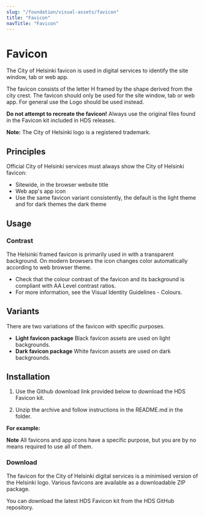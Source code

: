 ```yaml
---
slug: "/foundation/visual-assets/favicon"
title: "Favicon"
navTitle: "Favicon"
---
```



# Favicon

<LeadParagraph>The City of Helsinki favicon is used in digital services to identify the site window, tab or web app.</LeadParagraph>

The favicon consists of the letter H framed by the shape derived from the city crest. The favicon should only be used for the site window, tab or web app. For general use the <ExternalLink href="https://www.hel.fi/en/decision-making/information-on-helsinki/design-and-digitalisation/helsinki-brand-and-visual-identity/visual-identity-guidelines/download-elements#helsinki-framed-logos--helsinki-logos-">Logo</ExternalLink> should be used instead.

**Do not attempt to recreate the favicon!**
Always use the original files found in the Favicon kit included in HDS releases.

**Note:** The City of Helsinki logo is a registered trademark.

## Principles
Official City of Helsinki services must always show the City of Helsinki favicon:
- Sitewide, in the browser website title
- Web app's app icon
- Use the same favicon variant consistently, the default is the light theme and for dark themes the dark theme

## Usage

### Contrast
The Helsinki framed favicon is primarily used in with a transparent background. On modern browsers the icon changes color automatically according to web browser theme.
- Check that the colour contrast of the favicon and its background is compliant with <ExternalLink href="https://www.w3.org/TR/WCAG21/#contrast-minimum">AA Level contrast ratios</ExternalLink>.
- For more information, see the <ExternalLink href="https://www.hel.fi/en/decision-making/information-on-helsinki/design-and-digitalisation/helsinki-brand-and-visual-identity/visual-identity-guidelines/use-basic-elements#colours">Visual Identity Guidelines - Colours</ExternalLink>.

## Variants

There are two variations of the favicon with specific purposes.

- **Light favicon package** Black favicon assets are used on light backgrounds.
- **Dark favicon package** White favicon assets are used on dark backgrounds.

## Installation

1. Use the Github download link provided below to download the HDS Favicon kit.

2. Unzip the archive and follow instructions in the README.md in the folder.

**For example:**

**Note** All favicons and app icons have a specific purpose, but you are by no means required to use all of them.


### Download

The favicon for the City of Helsinki digital services is a minimised version of the Helsinki logo. Various favicons are available as a downloadable ZIP package.

You can <ExternalLink href="https://github.com/City-of-Helsinki/helsinki-design-system/releases/latest/download/hds-favicon-kit.zip">download the latest HDS Favicon kit from the HDS GitHub repository</ExternalLink>.
